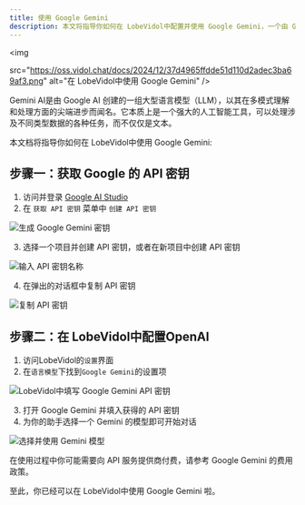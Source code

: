 ```yaml
---
title: 使用 Google Gemini
description: 本文将指导你如何在 LobeVidol中配置并使用 Google Gemini，一个由 Google AI 创建的强大语言模型。
---
```


<img
 
  src="https://oss.vidol.chat/docs/2024/12/37d4965ffdde51d110d2adec3ba69af3.png"
  alt="在 LobeVidol中使用 Google Gemini"
/>

Gemini AI是由 Google AI 创建的一组大型语言模型（LLM），以其在多模式理解和处理方面的尖端进步而闻名。它本质上是一个强大的人工智能工具，可以处理涉及不同类型数据的各种任务，而不仅仅是文本。

本文档将指导你如何在 LobeVidol中使用 Google Gemini:

## 步骤一：获取 Google 的 API 密钥

1. 访问并登录 [Google AI Studio](https://aistudio.google.com/)
2. 在 `获取 API 密钥` 菜单中 `创建 API 密钥`

<img
  src="https://oss.vidol.chat/assets/9409068a65c0bf31c22927195c6705d0.webp"
  alt="生成 Google Gemini 密钥"
/>

3. 选择一个项目并创建 API 密钥，或者在新项目中创建 API 密钥

<img
  src="https://oss.vidol.chat/assets/6f335755e69b857938b5e14775cd6eff.webp"
  alt="输入 API 密钥名称"
/>

4. 在弹出的对话框中复制 API 密钥

<img
  src="https://oss.vidol.chat/assets/91529c43450e2039f36d1f276e696a9b.webp"
  alt="复制 API 密钥"
/>

## 步骤二：在 LobeVidol中配置OpenAI

1. 访问LobeVidol的`设置`界面
2. 在`语言模型`下找到`Google Gemini`的设置项

<img
  src="https://oss.vidol.chat/assets/246cfb57701c6227c84fd77c5a71311b.webp"
  alt="LobeVidol中填写 Google Gemini API 密钥"
/>

3. 打开 Google Gemini 并填入获得的 API 密钥
4. 为你的助手选择一个 Gemini 的模型即可开始对话

<img
  src="https://oss.vidol.chat/assets/e1e578ecfc5cde9c4191f0241bad4fd3.webp"
  alt="选择并使用 Gemini 模型"
/>

<Warning>在使用过程中你可能需要向 API 服务提供商付费，请参考 Google Gemini 的费用政策。</Warning>

至此，你已经可以在 LobeVidol中使用 Google Gemini 啦。
